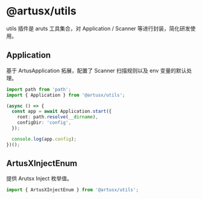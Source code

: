 # @artusx/utils

utils 插件是 aruts 工具集合，对 Application / Scanner 等进行封装，简化研发使用。

## Application

基于 ArtusApplication 拓展，配置了 Scanner 扫描规则以及 env 变量的默认处理。

```ts filename="bootstrap.ts"
import path from 'path';
import { Application } from '@artusx/utils';

(async () => {
  const app = await Application.start({
    root: path.resolve(__dirname),
    configDir: 'config',
  });

  console.log(app.config);
})();
```

## ArtusXInjectEnum

提供 Arutsx Inject 枚举值。

```ts filename="index.ts"
import { ArtusXInjectEnum } from '@artusx/utils';
```
